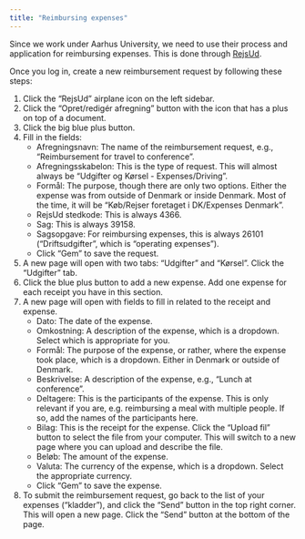 ```yaml
---
title: "Reimbursing expenses"
---
```


Since we work under Aarhus University, we need to use their process and
application for reimbursing expenses. This is done through
[RejsUd](https://sso.indfak2.dk).

Once you log in, create a new reimbursement request by following these
steps:

1.  Click the "RejsUd" airplane icon on the left sidebar.
2.  Click the "Opret/redigér afregning" button with the icon that has a
    plus on top of a document.
3.  Click the big blue plus button.
4.  Fill in the fields:
    -   Afregningsnavn: The name of the reimbursement request, e.g.,
        "Reimbursement for travel to conference".
    -   Afregningsskabelon: This is the type of request. This will
        almost always be "Udgifter og Kørsel - Expenses/Driving".
    -   Formål: The purpose, though there are only two options. Either
        the expense was from outside of Denmark or inside Denmark. Most
        of the time, it will be "Køb/Rejser foretaget i DK/Expenses
        Denmark".
    -   RejsUd stedkode: This is always 4366.
    -   Sag: This is always 39158.
    -   Sagsopgave: For reimbursing expenses, this is always 26101
        ("Driftsudgifter", which is "operating expenses").
    -   Click "Gem" to save the request.
5.  A new page will open with two tabs: "Udgifter" and "Kørsel". Click
    the "Udgifter" tab.
6.  Click the blue plus button to add a new expense. Add one expense for
    each receipt you have in this section.
7.  A new page will open with fields to fill in related to the receipt
    and expense.
    -   Dato: The date of the expense.
    -   Omkostning: A description of the expense, which is a dropdown.
        Select which is appropriate for you.
    -   Formål: The purpose of the expense, or rather, where the expense
        took place, which is a dropdown. Either in Denmark or outside of
        Denmark.
    -   Beskrivelse: A description of the expense, e.g., "Lunch at
        conference".
    -   Deltagere: This is the participants of the expense. This is only
        relevant if you are, e.g. reimbursing a meal with multiple
        people. If so, add the names of the participants here.
    -   Bilag: This is the receipt for the expense. Click the "Upload
        fil" button to select the file from your computer. This will
        switch to a new page where you can upload and describe the file.
    -   Beløb: The amount of the expense.
    -   Valuta: The currency of the expense, which is a dropdown. Select
        the appropriate currency.
    -   Click "Gem" to save the expense.
8.  To submit the reimbursement request, go back to the list of your
    expenses ("kladder"), and click the "Send" button in the top right
    corner. This will open a new page. Click the "Send" button at the
    bottom of the page.
